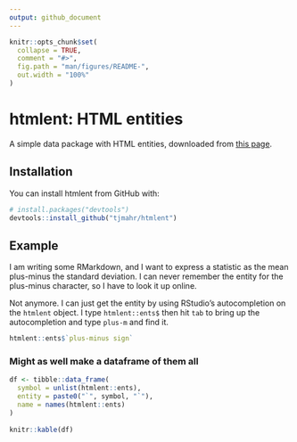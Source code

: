 ```yaml
---
output: github_document
---
```


<!-- README.md is generated from README.Rmd. Please edit that file -->

```r
knitr::opts_chunk$set(
  collapse = TRUE,
  comment = "#>",
  fig.path = "man/figures/README-",
  out.width = "100%"
)
```
# htmlent: HTML entities

A simple data package with HTML entities, downloaded from 
[this page](https://dev.w3.org/html5/html-author/charref).

## Installation

You can install htmlent from GitHub with:

```r
# install.packages("devtools")
devtools::install_github("tjmahr/htmlent")
```

## Example

I am writing some RMarkdown, and I want to express a statistic as the mean
plus-minus the standard deviation. I can never remember the entity for the
plus-minus character, so I have to look it up online.

Not anymore. I can just get the entity by using RStudio's autocompletion on the
`htmlent` object. I type `htmlent::ents$` then hit `tab` to bring up the
autocompletion and type `plus-m` and find it.

```r
htmlent::ents$`plus-minus sign`
```

### Might as well make a dataframe of them all

```r
df <- tibble::data_frame(
  symbol = unlist(htmlent::ents),
  entity = paste0("`", symbol, "`"),
  name = names(htmlent::ents)
)
  
knitr::kable(df)
```



